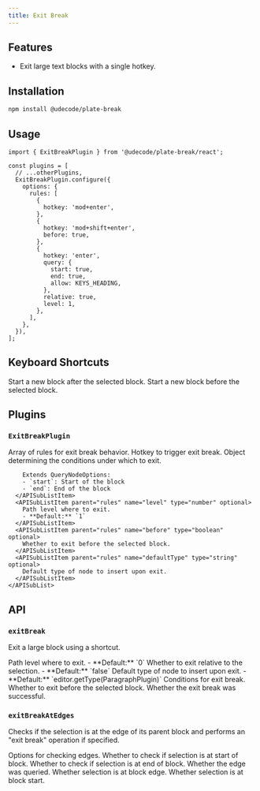 ```yaml
---
title: Exit Break
---
```


<ComponentPreview name="exit-break-demo" />

<PackageInfo>

## Features

- Exit large text blocks with a single hotkey.

</PackageInfo>

## Installation

```bash
npm install @udecode/plate-break
```

## Usage

```tsx
import { ExitBreakPlugin } from '@udecode/plate-break/react';

const plugins = [
  // ...otherPlugins,
  ExitBreakPlugin.configure({
    options: {
      rules: [
        {
          hotkey: 'mod+enter',
        },
        {
          hotkey: 'mod+shift+enter',
          before: true,
        },
        {
          hotkey: 'enter',
          query: {
            start: true,
            end: true,
            allow: KEYS_HEADING,
          },
          relative: true,
          level: 1,
        },
      ],
    },
  }),
];
```

## Keyboard Shortcuts

<KeyTable>
  <KeyTableItem hotkey="Cmd + Enter">
    Start a new block after the selected block.
  </KeyTableItem>
  <KeyTableItem hotkey="Cmd + Shift + Enter">
    Start a new block before the selected block.
  </KeyTableItem>
</KeyTable>

## Plugins

### `ExitBreakPlugin`

<API name="ExitBreakPlugin">
<APIOptions>
  <APIItem name="rules" type="ExitBreakRule[]" optional>
    Array of rules for exit break behavior.
    <APISubList>
      <APISubListItem parent="rules" name="hotkey" type="string">
        Hotkey to trigger exit break.
      </APISubListItem>
      <APISubListItem parent="rules" name="query" type="QueryNodeOptions & { start?: boolean; end?: boolean }" optional>
        Object determining the conditions under which to exit.
        
        Extends QueryNodeOptions:
        - `start`: Start of the block
        - `end`: End of the block
      </APISubListItem>
      <APISubListItem parent="rules" name="level" type="number" optional>
        Path level where to exit.
        - **Default:** `1`
      </APISubListItem>
      <APISubListItem parent="rules" name="before" type="boolean" optional>
        Whether to exit before the selected block.
      </APISubListItem>
      <APISubListItem parent="rules" name="defaultType" type="string" optional>
        Default type of node to insert upon exit.
      </APISubListItem>
    </APISubList>
  </APIItem>
</APIOptions>
</API>

## API

### `exitBreak`

Exit a large block using a shortcut.

<API name="exitBreak">
<APIOptions type="ExitBreakOptions">
  <APIItem name="level" type="number" optional>
    Path level where to exit.
    - **Default:** `0`
  </APIItem>
  <APIItem name="relative" type="boolean" optional>
    Whether to exit relative to the selection.
    - **Default:** `false`
  </APIItem>
  <APIItem name="defaultType" type="function" optional>
    Default type of node to insert upon exit.
    - **Default:** `editor.getType(ParagraphPlugin)`
  </APIItem>
  <APIItem name="query" type="object" optional>
    Conditions for exit break.
  </APIItem>
  <APIItem name="before" type="boolean" optional>
    Whether to exit before the selected block.
  </APIItem>
</APIOptions>

<APIReturns type="boolean">
  Whether the exit break was successful.
</APIReturns>
</API>

### `exitBreakAtEdges`

Checks if the selection is at the edge of its parent block and performs an "exit break" operation if specified.

<API name="exitBreakAtEdges">
<APIParameters>
  <APIItem name="options" type="object">
    Options for checking edges.
  </APIItem>
</APIParameters>

<APIOptions type="object">
  <APIItem name="start" type="boolean" optional>
    Whether to check if selection is at start of block.
  </APIItem>
  <APIItem name="end" type="boolean" optional>
    Whether to check if selection is at end of block.
  </APIItem>
</APIOptions>

<APIReturns type="object">
  <APIItem name="queryEdge" type="boolean">
    Whether the edge was queried.
  </APIItem>
  <APIItem name="isEdge" type="boolean">
    Whether selection is at block edge.
  </APIItem>
  <APIItem name="isStart" type="boolean">
    Whether selection is at block start.
  </APIItem>
</APIReturns>
</API>